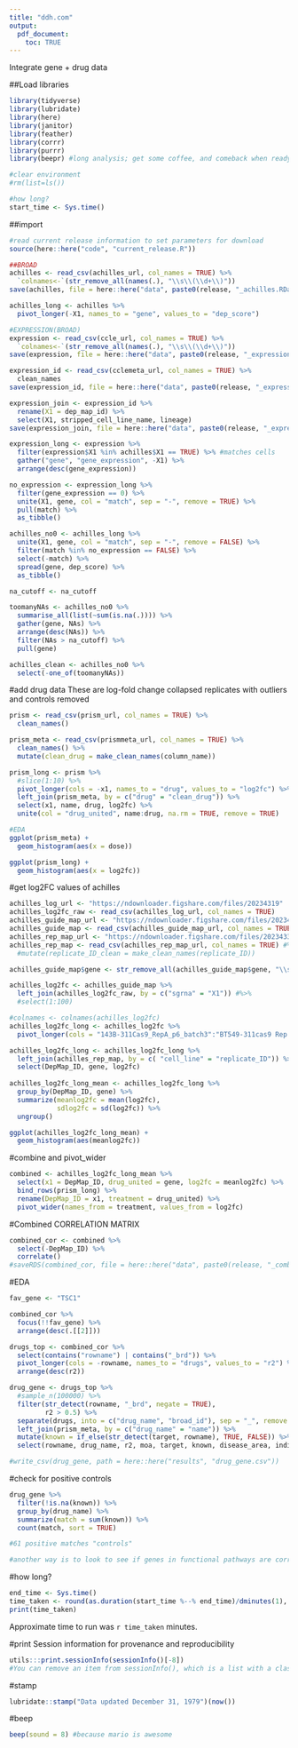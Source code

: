 ```yaml
---
title: "ddh.com"
output:
  pdf_document:
    toc: TRUE
---
```

Integrate gene + drug data

##Load libraries
```r
library(tidyverse)
library(lubridate)
library(here)
library(janitor)
library(feather)
library(corrr)
library(purrr)
library(beepr) #long analysis; get some coffee, and comeback when ready

#clear environment
#rm(list=ls()) 

#how long?
start_time <- Sys.time()
```

##import
```r
#read current release information to set parameters for download
source(here::here("code", "current_release.R"))

##BROAD
achilles <- read_csv(achilles_url, col_names = TRUE) %>%
  `colnames<-`(str_remove_all(names(.), "\\s\\(\\d+\\)"))
save(achilles, file = here::here("data", paste0(release, "_achilles.RData")))

achilles_long <- achilles %>% 
  pivot_longer(-X1, names_to = "gene", values_to = "dep_score")

#EXPRESSION(BROAD)
expression <- read_csv(ccle_url, col_names = TRUE) %>% 
  `colnames<-`(str_remove_all(names(.), "\\s\\(\\d+\\)"))
save(expression, file = here::here("data", paste0(release, "_expression.RData")))

expression_id <- read_csv(cclemeta_url, col_names = TRUE) %>% 
  clean_names
save(expression_id, file = here::here("data", paste0(release, "_expression_id.RData")))

expression_join <- expression_id %>% 
  rename(X1 = dep_map_id) %>% 
  select(X1, stripped_cell_line_name, lineage)
save(expression_join, file = here::here("data", paste0(release, "_expression_join.RData")))

expression_long <- expression %>% 
  filter(expression$X1 %in% achilles$X1 == TRUE) %>% #matches cells
  gather("gene", "gene_expression", -X1) %>% 
  arrange(desc(gene_expression))

no_expression <- expression_long %>% 
  filter(gene_expression == 0) %>% 
  unite(X1, gene, col = "match", sep = "-", remove = TRUE) %>% 
  pull(match) %>% 
  as_tibble()

achilles_no0 <- achilles_long %>% 
  unite(X1, gene, col = "match", sep = "-", remove = FALSE) %>% 
  filter(match %in% no_expression == FALSE) %>% 
  select(-match) %>%
  spread(gene, dep_score) %>% 
  as_tibble()

na_cutoff <- na_cutoff

toomanyNAs <- achilles_no0 %>% 
  summarise_all(list(~sum(is.na(.)))) %>% 
  gather(gene, NAs) %>% 
  arrange(desc(NAs)) %>% 
  filter(NAs > na_cutoff) %>% 
  pull(gene)

achilles_clean <- achilles_no0 %>% 
  select(-one_of(toomanyNAs))

```

#add drug data
These are log-fold change collapsed replicates with outliers and controls removed
```r
prism <- read_csv(prism_url, col_names = TRUE) %>% 
  clean_names()

prism_meta <- read_csv(prismmeta_url, col_names = TRUE) %>% 
  clean_names() %>% 
  mutate(clean_drug = make_clean_names(column_name))

prism_long <- prism %>% 
  #slice(1:10) %>% 
  pivot_longer(cols = -x1, names_to = "drug", values_to = "log2fc") %>% 
  left_join(prism_meta, by = c("drug" = "clean_drug")) %>% 
  select(x1, name, drug, log2fc) %>% 
  unite(col = "drug_united", name:drug, na.rm = TRUE, remove = TRUE)

#EDA
ggplot(prism_meta) +
  geom_histogram(aes(x = dose))

ggplot(prism_long) +
  geom_histogram(aes(x = log2fc))

```

#get log2FC values of achilles
```r
achilles_log_url <- "https://ndownloader.figshare.com/files/20234319"
achilles_log2fc_raw <- read_csv(achilles_log_url, col_names = TRUE)
achilles_guide_map_url <- "https://ndownloader.figshare.com/files/20234082"
achilles_guide_map <- read_csv(achilles_guide_map_url, col_names = TRUE)
achilles_rep_map_url <- "https://ndownloader.figshare.com/files/20234331"
achilles_rep_map <- read_csv(achilles_rep_map_url, col_names = TRUE) #%>% 
  #mutate(replicate_ID_clean = make_clean_names(replicate_ID))

achilles_guide_map$gene <- str_remove_all(achilles_guide_map$gene, "\\s\\(\\d+\\)")

achilles_log2fc <- achilles_guide_map %>% 
  left_join(achilles_log2fc_raw, by = c("sgrna" = "X1")) #%>% 
  #select(1:100)

#colnames <- colnames(achilles_log2fc)
achilles_log2fc_long <- achilles_log2fc %>% 
  pivot_longer(cols = "143B-311Cas9_RepA_p6_batch3":"BT549-311cas9 Rep A p5_batch2", names_to = "cell_line", values_to = "log2fc")

achilles_log2fc_long <- achilles_log2fc_long %>% 
  left_join(achilles_rep_map, by = c( "cell_line" = "replicate_ID")) %>% 
  select(DepMap_ID, gene, log2fc)
  
achilles_log2fc_long_mean <- achilles_log2fc_long %>% 
  group_by(DepMap_ID, gene) %>% 
  summarize(meanlog2fc = mean(log2fc), 
            sdlog2fc = sd(log2fc)) %>% 
  ungroup()

ggplot(achilles_log2fc_long_mean) +
  geom_histogram(aes(meanlog2fc))
```
#combine and pivot_wider
```r
combined <- achilles_log2fc_long_mean %>% 
  select(x1 = DepMap_ID, drug_united = gene, log2fc = meanlog2fc) %>% 
  bind_rows(prism_long) %>% 
  rename(DepMap_ID = x1, treatment = drug_united) %>% 
  pivot_wider(names_from = treatment, values_from = log2fc)
```


#Combined CORRELATION MATRIX
```r
combined_cor <- combined %>%
  select(-DepMap_ID) %>% 
  correlate()
#saveRDS(combined_cor, file = here::here("data", paste0(release, "_combined_cor.Rds")))

```

#EDA
```r
fav_gene <- "TSC1"

combined_cor %>% 
  focus(!!fav_gene) %>% 
  arrange(desc(.[[2]]))

drugs_top <- combined_cor %>% 
  select(contains("rowname") | contains("_brd")) %>% 
  pivot_longer(cols = -rowname, names_to = "drugs", values_to = "r2") %>% 
  arrange(desc(r2))

drug_gene <- drugs_top %>% 
  #sample_n(100000) %>% 
  filter(str_detect(rowname, "_brd", negate = TRUE), 
         r2 > 0.5) %>% 
  separate(drugs, into = c("drug_name", "broad_id"), sep = "_", remove = FALSE, extra = "merge") %>% 
  left_join(prism_meta, by = c("drug_name" = "name")) %>% 
  mutate(known = if_else(str_detect(target, rowname), TRUE, FALSE)) %>% #directly known?
  select(rowname, drug_name, r2, moa, target, known, disease_area, indication, broad_id.x, drugs)

#write_csv(drug_gene, path = here::here("results", "drug_gene.csv"))

```

#check for positive controls
```r
drug_gene %>% 
  filter(!is.na(known)) %>% 
  group_by(drug_name) %>% 
  summarize(match = sum(known)) %>% 
  count(match, sort = TRUE)

#61 positive matches "controls"

#another way is to look to see if genes in functional pathways are correlated with drugs

```

#how long?
```r
end_time <- Sys.time()
time_taken <- round(as.duration(start_time %--% end_time)/dminutes(1), digits = 1)
print(time_taken)
```
Approximate time to run was `r time_taken` minutes.

#print Session information for provenance and reproducibility
```r
utils:::print.sessionInfo(sessionInfo()[-8]) 
#You can remove an item from sessionInfo(), which is a list with a class attribute, by printing the resulting object omitting one of the list items (omitted list of packages installed, but not loaded)

```
#stamp
```r
lubridate::stamp("Data updated December 31, 1979")(now())
```

#beep
```r
beep(sound = 8) #because mario is awesome
```



